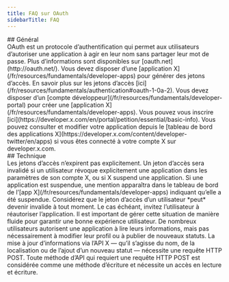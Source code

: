 ```yaml
---
title: FAQ sur OAuth
sidebarTitle: FAQ
---
```


<div id="general">
  ## Général
</div>

<AccordionGroup>
  <Accordion title="Qu'est-ce qu'OAuth ?">
    OAuth est un protocole d’authentification qui permet aux utilisateurs d’autoriser une application à agir en leur nom sans partager leur mot de passe. Plus d’informations sont disponibles sur [oauth.net](http://oauth.net/).
  </Accordion>

  <Accordion title="Comment générer des jetons d’accès ?">
    Vous devez disposer d’une [application X](/fr/resources/fundamentals/developer-apps) pour générer des jetons d’accès. En savoir plus sur les jetons d’accès [ici](/fr/resources/fundamentals/authentication#oauth-1-0a-2).
  </Accordion>

  <Accordion title="Comment créer une application X ?">
    Vous devez disposer d’un [compte développeur](/fr/resources/fundamentals/developer-portal) pour créer une [application X](/fr/resources/fundamentals/developer-apps). Vous pouvez vous inscrire [ici](https://developer.x.com/en/portal/petition/essential/basic-info).
  </Accordion>

  <Accordion title="Si je possède déjà une application X, comment puis-je consulter et modifier cette application ?">
    Vous pouvez consulter et modifier votre application depuis le [tableau de bord des applications X](https://developer.x.com/content/developer-twitter/en/apps) si vous êtes connecté à votre compte X sur developer.x.com.
  </Accordion>
</AccordionGroup>

<div id="technical">
  ## Technique
</div>

<AccordionGroup>
  <Accordion title="Quelle est la durée de validité d’un jeton d’accès ?">
    Les jetons d’accès n’expirent pas explicitement. Un jeton d’accès sera invalidé si un utilisateur révoque explicitement une application dans les paramètres de son compte X, ou si X suspend une application. Si une application est suspendue, une mention apparaîtra dans le tableau de bord de l’[app X](/fr/resources/fundamentals/developer-apps) indiquant qu’elle a été suspendue.
  </Accordion>

  <Accordion title="Que se passe-t-il si un jeton d’accès devient invalide ?">
    Considérez que le jeton d’accès d’un utilisateur *peut* devenir invalide à tout moment. Le cas échéant, invitez l’utilisateur à réautoriser l’application. Il est important de gérer cette situation de manière fluide pour garantir une bonne expérience utilisateur.
  </Accordion>

  <Accordion title="La page d’enregistrement de l’application demande un accès lecture/écriture. Qu’est-ce qui est considéré comme une écriture ?">
    De nombreux utilisateurs autorisent une application à lire leurs informations, mais pas nécessairement à modifier leur profil ou à publier de nouveaux statuts. La mise à jour d’informations via l’API X — qu’il s’agisse du nom, de la localisation ou de l’ajout d’un nouveau statut — nécessite une requête HTTP POST. Toute méthode d’API qui requiert une requête HTTP POST est considérée comme une méthode d’écriture et nécessite un accès en lecture et écriture.
  </Accordion>
</AccordionGroup>